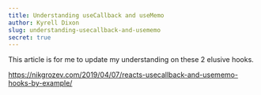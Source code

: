 ```yaml
---
title: Understanding useCallback and useMemo
author: Kyrell Dixon
slug: understanding-usecallback-and-usememo
secret: true
---
```


This article is for me to update my understanding on these 2 elusive hooks.

https://nikgrozev.com/2019/04/07/reacts-usecallback-and-usememo-hooks-by-example/
